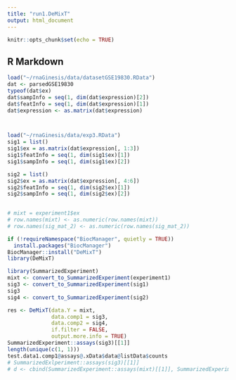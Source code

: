 ```yaml
---
title: "run1.DeMixT"
output: html_document
---
```


```r
knitr::opts_chunk$set(echo = TRUE)
```

## R Markdown

```r
load("~/rnaGinesis/data/datasetGSE19830.RData")
dat <- parsedGSE19830
typeof(dat$ex)
dat$sampInfo = seq(1, dim(dat$expression)[2])
dat$featInfo = seq(1, dim(dat$expression)[1])
dat$expression <- as.matrix(dat$expression)



load("~/rnaGinesis/data/exp3.RData")
sig1 = list()
sig1$ex = as.matrix(dat$expression[, 1:3])
sig1$featInfo = seq(1, dim(sig1$ex)[1])
sig1$sampInfo = seq(1, dim(sig1$ex)[2])

sig2 = list()
sig2$ex = as.matrix(dat$expression[, 4:6])
sig2$featInfo = seq(1, dim(sig2$ex)[1])
sig2$sampInfo = seq(1, dim(sig2$ex)[2])
  

# mixt = experiment1$ex
# row.names(mixt) <- as.numeric(row.names(mixt))
# row.names(sig_mat_2) <- as.numeric(row.names(sig_mat_2))

```

```r
if (!requireNamespace("BiocManager", quietly = TRUE))
  install.packages("BiocManager")
BiocManager::install("DeMixT")
library(DeMixT)

```







```r
library(SummarizedExperiment)
mixt <- convert_to_SummarizedExperiment(experiment1)
sig3 <- convert_to_SummarizedExperiment(sig1)
sig3
sig4 <- convert_to_SummarizedExperiment(sig2)
```


```r
res <- DeMixT(data.Y = mixt,
              data.comp1 = sig3,
              data.comp2 = sig4,
              if.filter = FALSE,
              output.more.info = TRUE)
SummarizedExperiment::assays(sig3)[[1]]
length(unique(c(1, 1)))
test.data1.comp1@assays@.xData$data@listData$counts
# SummarizedExlperiment::assays(sig3)[[1]]
# d <- cbind(SummarizedExperiment::assays(mixt)[[1]], SummarizedExperiment::assays(sig3)[[1]], SummarizedExperiment::assays(sig4)[[1]])
```

